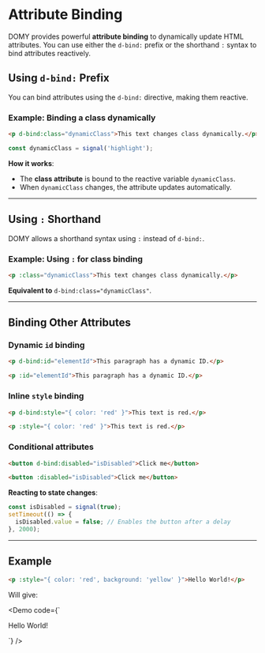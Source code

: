
# Attribute Binding

DOMY provides powerful **attribute binding** to dynamically update HTML attributes. You can use either the `d-bind:` prefix or the shorthand `:` syntax to bind attributes reactively.

## Using `d-bind:` Prefix

You can bind attributes using the `d-bind:` directive, making them reactive.

### Example: Binding a class dynamically

```html
<p d-bind:class="dynamicClass">This text changes class dynamically.</p>
```

```js
const dynamicClass = signal('highlight');
```

**How it works**:

- The **class attribute** is bound to the reactive variable `dynamicClass`.
- When `dynamicClass` changes, the attribute updates automatically.

---

## Using `:` Shorthand

DOMY allows a shorthand syntax using `:` instead of `d-bind:`.

### Example: Using `:` for class binding

```html
<p :class="dynamicClass">This text changes class dynamically.</p>
```

**Equivalent to** `d-bind:class="dynamicClass"`.

---

## Binding Other Attributes

### Dynamic `id` binding

```html
<p d-bind:id="elementId">This paragraph has a dynamic ID.</p>
```

```html
<p :id="elementId">This paragraph has a dynamic ID.</p>
```

### Inline `style` binding

```html
<p d-bind:style="{ color: 'red' }">This text is red.</p>
```

```html
<p :style="{ color: 'red' }">This text is red.</p>
```

### Conditional attributes

```html
<button d-bind:disabled="isDisabled">Click me</button>
```

```html
<button :disabled="isDisabled">Click me</button>
```

**Reacting to state changes**:

```js
const isDisabled = signal(true);
setTimeout(() => {
  isDisabled.value = false; // Enables the button after a delay
}, 2000);
```

---

## Example

```html
<p :style="{ color: 'red', background: 'yellow' }">Hello World!</p>
```

Will give:

<Demo
  code={`
<p :style="{ color: 'red', background: 'yellow' }">Hello World!</p>
`}
/>
